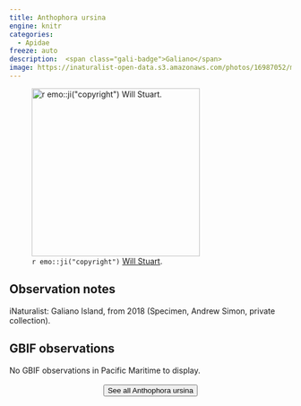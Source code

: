 ```yaml
---
title: Anthophora ursina
engine: knitr
categories:
  - Apidae
freeze: auto
description:  <span class="gali-badge">Galiano</span>
image: https://inaturalist-open-data.s3.amazonaws.com/photos/16987052/medium.jpg
---
```

![`r emo::ji("copyright")` [Will Stuart ](https://inaturalist.ca/photos/16987052).](https://inaturalist-open-data.s3.amazonaws.com/photos/16987052/medium.jpg){height=300}

## Observation notes  
iNaturalist: <span class="hl-place-name">Galiano Island</span>, from 2018 (Specimen, Andrew Simon, private collection).

## GBIF observations  
No GBIF observations in Pacific Maritime to display.
<br><br>
<center>


<a href="https://inaturalist.ca/observations?place_id=any&subview=map&taxon_id=213792"><button type="button" class="btn btn-secondary">See all Anthophora ursina <i class="fa-solid fa-arrow-up-right-from-square"></i> </button></a>
</center>
